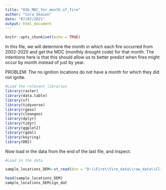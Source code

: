 ```yaml
---
title: "03b_MDC_for_month_of_fire"
author: "Cora Skaien"
date: "07/07/2021"
output: html_document
---
```


```r
knitr::opts_chunk$set(echo = TRUE)
```

In this file, we will determine the month in which each fire occurred from 2002-2020 and get the MDC (monthly drought code) for that month. The intentions here is that this should allow us to better predict when fires might occur by month instead of just by year.

PROBLEM: The no ignition locations do not have a month for which they did not ignite.

```r
#Load the relevant libraries
library(raster)
library(data.table)
library(sf)
library(tidyverse)
library(rgeos)
library(cleangeo)
library(dplyr)
library(tidyr)
library(ggplot2)
library(rgdal)
library(keyring)
library(DBI)

```

Now load in the data from the end of the last file, and inspect.

```r
#Load in the data

sample_locations_DEM<-st_read(dsn = "D:\\Fire\\fire_data\\raw_data\\ClimateBC_Data\\DC_data_2.shp")

head(sample_locations_DEM)
sample_locations_DEM$ign_dat

```

